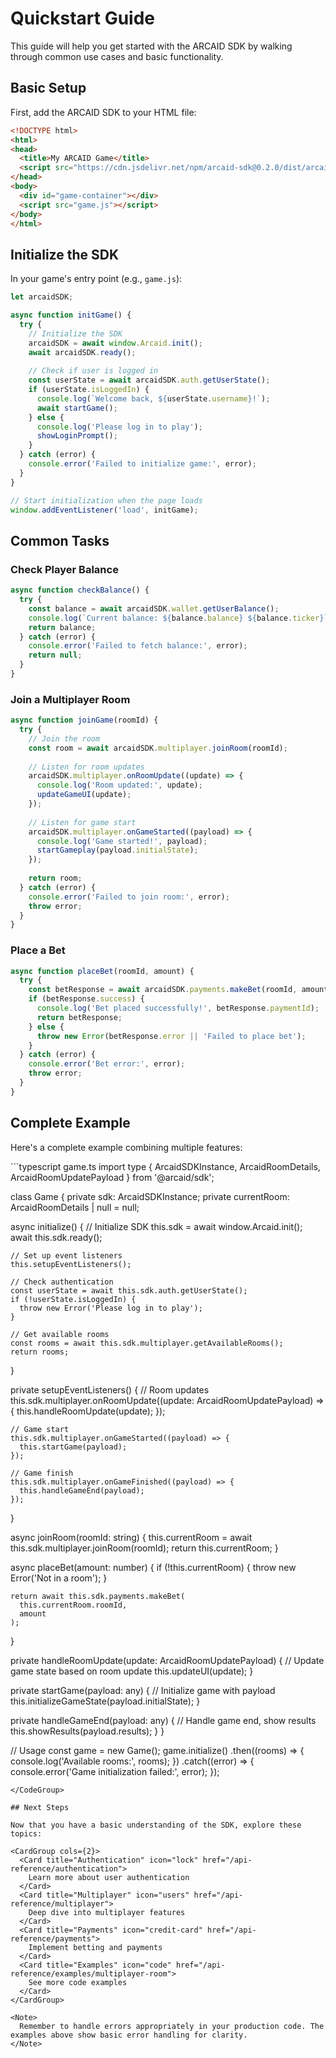 # Quickstart Guide

This guide will help you get started with the ARCAID SDK by walking through common use cases and basic functionality.

## Basic Setup

First, add the ARCAID SDK to your HTML file:

```html
<!DOCTYPE html>
<html>
<head>
  <title>My ARCAID Game</title>
  <script src="https://cdn.jsdelivr.net/npm/arcaid-sdk@0.2.0/dist/arcaid-loader.min.obf.js"></script>
</head>
<body>
  <div id="game-container"></div>
  <script src="game.js"></script>
</body>
</html>
```

## Initialize the SDK

In your game's entry point (e.g., `game.js`):

```typescript
let arcaidSDK;

async function initGame() {
  try {
    // Initialize the SDK
    arcaidSDK = await window.Arcaid.init();
    await arcaidSDK.ready();
    
    // Check if user is logged in
    const userState = await arcaidSDK.auth.getUserState();
    if (userState.isLoggedIn) {
      console.log(`Welcome back, ${userState.username}!`);
      await startGame();
    } else {
      console.log('Please log in to play');
      showLoginPrompt();
    }
  } catch (error) {
    console.error('Failed to initialize game:', error);
  }
}

// Start initialization when the page loads
window.addEventListener('load', initGame);
```

## Common Tasks

### Check Player Balance

```typescript
async function checkBalance() {
  try {
    const balance = await arcaidSDK.wallet.getUserBalance();
    console.log(`Current balance: ${balance.balance} ${balance.ticker}`);
    return balance;
  } catch (error) {
    console.error('Failed to fetch balance:', error);
    return null;
  }
}
```

### Join a Multiplayer Room

```typescript
async function joinGame(roomId) {
  try {
    // Join the room
    const room = await arcaidSDK.multiplayer.joinRoom(roomId);
    
    // Listen for room updates
    arcaidSDK.multiplayer.onRoomUpdate((update) => {
      console.log('Room updated:', update);
      updateGameUI(update);
    });
    
    // Listen for game start
    arcaidSDK.multiplayer.onGameStarted((payload) => {
      console.log('Game started!', payload);
      startGameplay(payload.initialState);
    });
    
    return room;
  } catch (error) {
    console.error('Failed to join room:', error);
    throw error;
  }
}
```

### Place a Bet

```typescript
async function placeBet(roomId, amount) {
  try {
    const betResponse = await arcaidSDK.payments.makeBet(roomId, amount);
    if (betResponse.success) {
      console.log('Bet placed successfully!', betResponse.paymentId);
      return betResponse;
    } else {
      throw new Error(betResponse.error || 'Failed to place bet');
    }
  } catch (error) {
    console.error('Bet error:', error);
    throw error;
  }
}
```

## Complete Example

Here's a complete example combining multiple features:

<CodeGroup>
```typescript game.ts
import type { 
  ArcaidSDKInstance, 
  ArcaidRoomDetails,
  ArcaidRoomUpdatePayload 
} from '@arcaid/sdk';

class Game {
  private sdk: ArcaidSDKInstance;
  private currentRoom: ArcaidRoomDetails | null = null;
  
  async initialize() {
    // Initialize SDK
    this.sdk = await window.Arcaid.init();
    await this.sdk.ready();
    
    // Set up event listeners
    this.setupEventListeners();
    
    // Check authentication
    const userState = await this.sdk.auth.getUserState();
    if (!userState.isLoggedIn) {
      throw new Error('Please log in to play');
    }
    
    // Get available rooms
    const rooms = await this.sdk.multiplayer.getAvailableRooms();
    return rooms;
  }
  
  private setupEventListeners() {
    // Room updates
    this.sdk.multiplayer.onRoomUpdate((update: ArcaidRoomUpdatePayload) => {
      this.handleRoomUpdate(update);
    });
    
    // Game start
    this.sdk.multiplayer.onGameStarted((payload) => {
      this.startGame(payload);
    });
    
    // Game finish
    this.sdk.multiplayer.onGameFinished((payload) => {
      this.handleGameEnd(payload);
    });
  }
  
  async joinRoom(roomId: string) {
    this.currentRoom = await this.sdk.multiplayer.joinRoom(roomId);
    return this.currentRoom;
  }
  
  async placeBet(amount: number) {
    if (!this.currentRoom) {
      throw new Error('Not in a room');
    }
    
    return await this.sdk.payments.makeBet(
      this.currentRoom.roomId,
      amount
    );
  }
  
  private handleRoomUpdate(update: ArcaidRoomUpdatePayload) {
    // Update game state based on room update
    this.updateUI(update);
  }
  
  private startGame(payload: any) {
    // Initialize game with payload
    this.initializeGameState(payload.initialState);
  }
  
  private handleGameEnd(payload: any) {
    // Handle game end, show results
    this.showResults(payload.results);
  }
}

// Usage
const game = new Game();
game.initialize()
  .then((rooms) => {
    console.log('Available rooms:', rooms);
  })
  .catch((error) => {
    console.error('Game initialization failed:', error);
  });
```
</CodeGroup>

## Next Steps

Now that you have a basic understanding of the SDK, explore these topics:

<CardGroup cols={2}>
  <Card title="Authentication" icon="lock" href="/api-reference/authentication">
    Learn more about user authentication
  </Card>
  <Card title="Multiplayer" icon="users" href="/api-reference/multiplayer">
    Deep dive into multiplayer features
  </Card>
  <Card title="Payments" icon="credit-card" href="/api-reference/payments">
    Implement betting and payments
  </Card>
  <Card title="Examples" icon="code" href="/api-reference/examples/multiplayer-room">
    See more code examples
  </Card>
</CardGroup>

<Note>
  Remember to handle errors appropriately in your production code. The examples above show basic error handling for clarity.
</Note> 